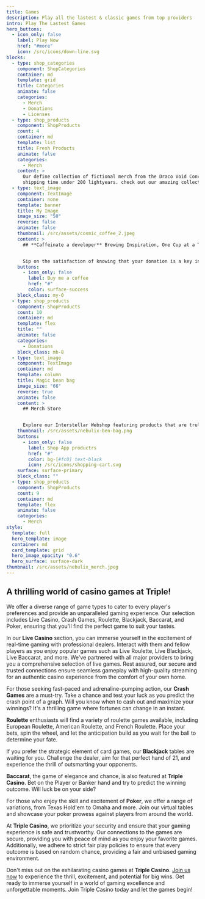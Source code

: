 ```yaml
---
title: Games
description: Play all the lastest & classic games from top providers
intro: Play The Lastest Games
hero_buttons:
  - icon_only: false
    label: Play Now
    href: "#more"
    icon: /src/icons/down-line.svg
blocks:
  - type: shop_categories
    component: ShopCategories
    container: md
    template: grid
    title: Categories
    animate: false
    categories:
      - Merch
      - Donations
      - Licenses
  - type: shop_products
    component: ShopProducts
    count: 4
    container: md
    template: list
    title: Fresh Products
    animate: false
    categories:
      - Merch
    content: >
      Our define collection of fictional merch from the Draco Void Convergence,
      shipping time under 200 lightyears. check out our amazing collection.
  - type: text_image
    component: TextImage
    container: none
    template: banner
    title: My Image
    image_size: "50"
    reverse: false
    animate: false
    thumbnail: /src/assets/cosmic_coffee_2.jpeg
    content: >
      ## **Caffeinate a developer** Brewing Inspiration, One Cup at a Time.


      Sip on the satisfaction of knowing that your donation is a key ingredient in fueling creativity. Your support empowers artists, writers, musicians, and content creators to keep innovating, producing, and delighting the world with their work. With each cup of virtual coffee, you’re helping transform visions into reality.
    buttons:
      - icon_only: false
        label: Buy me a coffee
        href: "#"
        color: surface-success
    block_class: my-0
  - type: shop_products
    component: ShopProducts
    count: 10
    container: md
    template: flex
    title: ""
    animate: false
    categories:
      - Donations
    block_class: mb-8
  - type: text_image
    component: TextImage
    container: md
    template: column
    title: Magic bean bag
    image_size: "66"
    reverse: true
    animate: false
    content: >
      ## Merch Store


      Explore our Interstellar Webshop featuring products that are truly out of this world. Dive into a cosmic collection as vast as the universe itself.
    thumbnail: /src/assets/nebulix-ben-bag.png
    buttons:
      - icon_only: false
        label: Shop App productrs
        href: "#"
        color: bg-[#fc0] text-black
        icon: /src/icons/shopping-cart.svg
    surface: surface-primary
    block_class: ""
  - type: shop_products
    component: ShopProducts
    count: 9
    container: md
    template: flex
    animate: false
    categories:
      - Merch
style:
  template: full
  hero_template: image
  container: md
  card_template: grid
  hero_image_opacity: "0.6"
  hero_surface: surface-dark
thumbnail: /src/assets/nebulix_merch.jpeg
---
```

## A thrilling world of casino games at Triple! 

We offer a diverse range of game types to cater to every player's preferences and provide an unparalleled gaming experience. Our selection includes Live Casino, Crash Games, Roulette, Blackjack, Baccarat, and Poker, ensuring that you'll find the perfect game to suit your tastes.

In our **Live Casino** section, you can immerse yourself in the excitement of real-time gaming with professional dealers. Interact with them and fellow players as you enjoy popular games such as Live Roulette, Live Blackjack, Live Baccarat, and more. We've partnered with all major providers to bring you a comprehensive selection of live games. Rest assured, our secure and trusted connections ensure seamless gameplay with high-quality streaming for an authentic casino experience from the comfort of your own home.

For those seeking fast-paced and adrenaline-pumping action, our **Crash Games** are a must-try. Take a chance and test your luck as you predict the crash point of a graph. Will you know when to cash out and maximize your winnings? It's a thrilling game where fortunes can change in an instant.

**Roulette** enthusiasts will find a variety of roulette games available, including European Roulette, American Roulette, and French Roulette. Place your bets, spin the wheel, and let the anticipation build as you wait for the ball to determine your fate.

If you prefer the strategic element of card games, our **Blackjack** tables are waiting for you. Challenge the dealer, aim for that perfect hand of 21, and experience the thrill of outsmarting your opponents.

**Baccarat**, the game of elegance and chance, is also featured at **Triple Casino**. Bet on the Player or Banker hand and try to predict the winning outcome. Will luck be on your side?

For those who enjoy the skill and excitement of **Poker**, we offer a range of variations, from Texas Hold'em to Omaha and more. Join our virtual tables and showcase your poker prowess against players from around the world.

At **Triple Casino**, we prioritize your security and ensure that your gaming experience is safe and trustworthy. Our connections to the games are secure, providing you with peace of mind as you enjoy your favorite games. Additionally, we adhere to strict fair play policies to ensure that every outcome is based on random chance, providing a fair and unbiased gaming environment.

Don't miss out on the exhilarating casino games at **Triple Casino**. [Join us now](https://triple.casino/join/) to experience the thrill, excitement, and potential for big wins. Get ready to immerse yourself in a world of gaming excellence and unforgettable moments. Join Triple Casino today and let the games begin!
